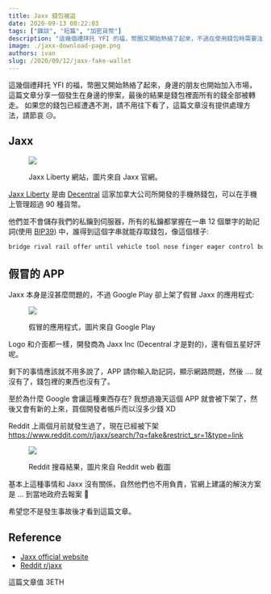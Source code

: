 ```yaml
---
title: Jaxx 錢包被盜
date: 2020-09-13 00:22:03
tags: ["雜談", "短篇", "加密貨幣"]
description: "這幾個禮拜托 YFI 的福，幣圈又開始熱絡了起來，不過在使用錢包時需要注意是不是釣魚網站或 APP，這篇文章來分享一個活生生的慘案。"
image: ./jaxx-download-page.png
authors: ivan
slug: /2020/09/12/jaxx-fake-wallet
---
```


這幾個禮拜托 YFI 的福，幣圈又開始熱絡了起來，身邊的朋友也開始加入市場，這篇文章分享一個發生在身邊的慘案，最後的結果是錢包裡面所有的錢全部被轉走。
如果您的錢包已經遭遇不測，請不用往下看了，這篇文章沒有提供處理方法，請節哀 😥。

<!--truncate-->

## Jaxx

<figure>

![](./jaxx-download-page.png)

<figcaption>Jaxx Liberty 網站，圖片來自 Jaxx 官網。</figcaption>
</figure>

[Jaxx Liberty](https://jaxx.io/) 是由 [Decentral](https://decentral.ca/) 這家加拿大公司所開發的手機熱錢包，可以在手機上管理超過 90 種貨幣。

他們並不會儲存我們的私鑰到伺服器，所有的私鑰都掌握在一串 12 個單字的助記詞(使用 [BIP39](https://github.com/bitcoin/bips/blob/master/bip-0039.mediawiki)) 中，誰得到這個字串就能存取錢包，像這個樣子:

```txt
bridge rival rail offer until vehicle tool nose finger eager control bulb
```

## 假冒的 APP

Jaxx 本身是沒甚麼問題的，不過 Google Play 卻上架了假冒 Jaxx 的應用程式:

<figure>

![](./fake-jaxx.png)

<figcaption>假冒的應用程式，圖片來自 Google Play</figcaption>
</figure>

Logo 和介面都一樣，開發商為 Jaxx Inc (Decentral 才是對的)，還有個五星好評呢。

剩下的事情應該就不用多說了，APP 請你輸入助記詞，顯示網路問題，然後 .... 就沒有了，錢包裡的東西也沒有了。

至於為什麼 Google 會讓這種東西存在? 我想過幾天這個 APP 就會被下架了，然後又會有新的上來，買個開發者帳戶而以沒多少錢 XD

Reddit 上兩個月前就發生過了，現在已經被下架
https://www.reddit.com/r/jaxx/search/?q=fake&restrict_sr=1&type=link

<figure>

![](./reddit.png)

<figcaption>Reddit 搜尋結果，圖片來自 Reddit web 截圖</figcaption>
</figure>

基本上這種事情和 Jaxx 沒有關係，自然他們也不用負責，官網上建議的解決方案是 ... 到當地政府去報案
🚓

希望您不是發生事故後才看到這篇文章。

## Reference

- [Jaxx official website](https://jaxx.io/)
- [Reddit r/jaxx](https://www.reddit.com/r/jaxx/)

<div
  style={{
    textDecoration: "line-through",
    width: "100%",
    textAlign: "right",
    color: "gray",
  }}
>
  這篇文章值 3ETH
</div>
